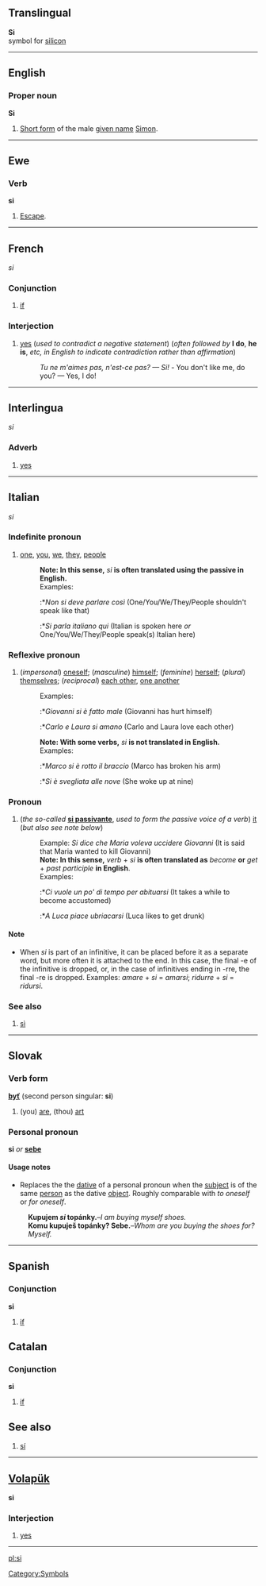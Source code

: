 ==Translingual==
'''Si'''<br>{{chemistry}} symbol for [[silicon]]
[[Category:Symbols]]
----

==English==
===Proper noun===
'''Si'''

#[[Short form]] of the male [[given name]] [[Simon]].
----
==Ewe==
===Verb===
'''si'''

#[[Escape]].
----
==French==
''si''

===Conjunction===
#[[if]]

===Interjection===
#[[yes]] (''used to contradict a negative statement'') (''often followed by'' '''I do''', '''he is''', ''etc, in English to indicate contradiction rather than affirmation'')
#:''Tu ne m'aimes pas, n'est-ce pas? &mdash; Si!'' - You don't like me, do you? &mdash; Yes, I do!

----
==Interlingua==
''si''

===Adverb===
#[[yes]]

----
==Italian==
''si''

===Indefinite pronoun===
#[[one]], [[you]], [[we]], [[they]], [[people]]
#:'''Note: In this sense,''' ''si'' '''is often translated using the passive in English.'''
#:Examples:
#::*''Non si deve parlare così'' (One/You/We/They/People shouldn't speak like that)
#::*''Si parla italiano qui'' (Italian is spoken here ''or'' One/You/We/They/People speak(s) Italian here)

===Reflexive pronoun===
#(''impersonal'') [[oneself]]; (''masculine'') [[himself]]; (''feminine'') [[herself]]; (''plural'') [[themselves]]; (''reciprocal'') [[each other]], [[one another]]
#:Examples:
#::*''Giovanni si è fatto male'' (Giovanni has hurt himself)
#::*''Carlo e Laura si amano'' (Carlo and Laura love each other)
#:'''Note: With some verbs,''' ''si'' '''is not translated in English.'''
#:Examples:
#::*''Marco si è rotto il braccio'' (Marco has broken his arm)
#::*''Si è svegliata alle nove'' (She woke up at nine)

===Pronoun===
#(''the so-called'' '''[[si passivante]]''', ''used to form the passive voice of a verb'') [[it]] (''but also see note below'')
#:Example: ''Si dice che Maria voleva uccidere Giovanni'' (It is said that Maria wanted to kill Giovanni)
#:'''Note: In this sense,''' ''verb'' + ''si'' '''is often translated as''' ''become'' '''or''' ''get'' + ''past participle'' '''in English'''.
#:Examples:
#::*''Ci vuole un po' di tempo per abituarsi'' (It takes a while to become accustomed)
#::*''A Luca piace ubriacarsi'' (Luca likes to get drunk)

====Note====
*When ''si'' is part of an infinitive, it can be placed before it as a separate word, but more often it is attached to the end.  In this case, the final -e of the infinitive is dropped, or, in the case of infinitives ending in -rre, the final -re is dropped.  Examples: ''amare'' + ''si'' = ''amarsi''; ''ridurre'' + ''si'' = ''ridursi''.  

===See also===
# [[sì#Italian|sì]]

----
==Slovak==
===Verb form===
'''[[byť#Slovak|byť]]''' (second person singular: '''si''')

#(you) [[are]], (thou) [[art]]

===Personal pronoun ===
'''si''' ''or'' '''[[sebe#Slovak|sebe]]'''

====Usage notes====
*Replaces the the [[dative]] of a personal pronoun when the [[subject]] is of the same [[person]] as the dative [[object]]. Roughly comparable with ''to oneself'' or ''for oneself''.
:'''Kupujem ''si'' topánky.'''&ndash;''I am buying myself shoes.''
:'''Komu kupuješ topánky? Sebe.'''&ndash;''Whom are you buying the shoes for? Myself.''

----
==Spanish==
===Conjunction===
'''si'''

#[[if]]

==Catalan==
===Conjunction===
'''si'''

#[[if]]

==See also==
#[[sí#Spanish|sí]]

----
==[[Volapük]]==
'''si'''

===Interjection===
#[[yes]]

----


[[pl:si]]